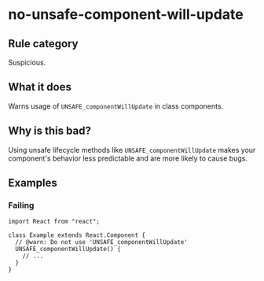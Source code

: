 # no-unsafe-component-will-update

## Rule category

Suspicious.

## What it does

Warns usage of `UNSAFE_componentWillUpdate` in class components.

## Why is this bad?

Using unsafe lifecycle methods like `UNSAFE_componentWillUpdate` makes your component's behavior less predictable and are more likely to cause bugs.

## Examples

### Failing

```tsx twoslash
import React from "react";

class Example extends React.Component {
  // @warn: Do not use 'UNSAFE_componentWillUpdate'
  UNSAFE_componentWillUpdate() {
    // ...
  }
}
```
